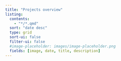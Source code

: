```yaml
---
title: "Projects overview"
listing:
  contents: 
    - "*/*.qmd"
  sort: "date desc"
  type: grid
  sort-ui: false
  filter-ui: false
  #image-placeholder: images/image-placeholder.png
  fields: [image, date, title, description]
---
```

